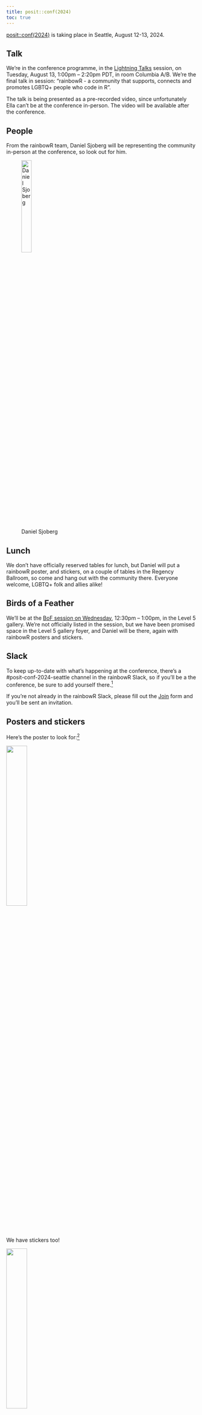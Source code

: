 ```yaml
---
title: posit::conf(2024)
toc: true
---
```


[posit::conf(2024)](https://posit.co/conference/) is taking place in Seattle, August 12-13, 2024.

## Talk

We're in the conference programme, in the [Lightning Talks](https://reg.conf.posit.co/flow/posit/positconf24/publiccatalog/page/publiccatalog/session/1712003933811001s83h) session, on Tuesday, August 13, 1:00pm -- 2:20pm PDT, in room Columbia A/B. We're the final talk in session: "rainbowR - a community that supports, connects and promotes LGBTQ+ people who code in R".

The talk is being presented as a pre-recorded video, since unfortunately Ella can't be at the conference in-person. The video will be available after the conference.

## People

From the rainbowR team, Daniel Sjoberg will be representing the community in-person at the conference, so look out for him. 

![Daniel Sjoberg](images/people/daniel.jpeg){width="25%" fig-align="left"}

## Lunch

We don't have officially reserved tables for lunch, but Daniel will put a rainbowR poster, and stickers, on a couple of tables in the Regency Ballroom, so come and hang out with the community there. Everyone welcome, LGBTQ+ folk and allies alike!

## Birds of a Feather

We'll be at the [BoF session on Wednesday](https://reg.conf.posit.co/flow/posit/positconf24/publiccatalog/page/publiccatalog/session/1713964378486001kNZw), 12:30pm -- 1:00pm, in the Level 5 gallery. We're not officially listed in the session, but we have been promised space in the Level 5 gallery foyer, and Daniel will be there, again with rainbowR posters and stickers.

## Slack

To keep up-to-date with what's happening at the conference, there's a #posit-conf-2024-seattle channel in the rainbowR Slack, so if you'll be a the conference, be sure to add yourself there.^[If you can't see it, go to '+ Add Channels' under your channel list, then 'Browse channels'.] 

If you're not already in the rainbowR Slack, please fill out the [Join](https://docs.google.com/forms/d/1y7SOWE3IW-fpR_5Cd4mK-CMUpFZ-hvhY4cTj34JqTVE/) form and you'll be sent an invitation.

## Posters and stickers

Here's the poster to look for:^[Because this was designed for print, the colours are slightly different to those that we use on the website and for other online images.]

![](images/rainbowR-poster.png){width="33%" fig-align="left"}

We have stickers too!

![](images/rainbowR-stickers.jpg){width="33%" fig-align="left"}

Daniel has them, and there should be some left around the conference space.

If you'd like a sticker and won't be in Seattle, ping Ella a (direct) message in the Slack group, or via [hello@rainbowr.org](mailto:hello@rainbowr.org) with your address and she'll send you some.